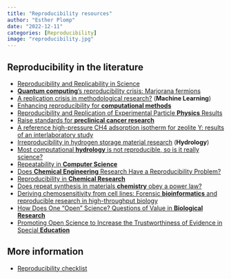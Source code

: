 ```yaml
---
title: "Reproducibility resources"
author: "Esther Plomp"
date: "2022-12-11"
categories: [Reproducibility]
image: "reproducibility.jpg"
---
```


## Reproducibility in the literature

-   [Reproducibility and Replicability in Science](https://www.nap.edu/read/25303/chapter/1)
-   [**Quantum computing**'s reproducibility crisis: Marjorana fermions](https://www.nature.com/articles/d41586-021-00954-8)
-   [A replication crisis in methodological research?](https://doi.org/10.1111/1740-9713.01444) (**Machine Learning**)
-   [Enhancing reproducibility for **computational methods**](https://science.sciencemag.org/content/354/6317/1240)
-   [Reproducibility and Replication of Experimental Particle **Physics** Results](https://doi.org/10.1162/99608f92.250f995b)
-   [Raise standards for **preclinical cancer research**](https://doi.org/10.1038/483531a)
-   [A reference high-pressure CH4 adsorption isotherm for zeolite Y: results of an interlaboratory study](https://doi.org/10.1007/s10450-020-00253-0)
-   [Irreproducibility in hydrogen storage material research](https://doi.org/10.1039/C6EE01435F) (**Hydrology**)
-   [Most computational **hydrology** is not reproducible, so is it really science?](https://doi.org/10.1002/2016WR019285)
-   [Repeatability in **Computer Science**](http://repeatability.cs.arizona.edu/)
-   [Does **Chemical Engineering** Research Have a Reproducibility Problem?](https://doi.org/10.1146/annurev-chembioeng-%20060718-030323)
-   [Reproducibility in **Chemical Research**](https://onlinelibrary.wiley.com/doi/full/10.1002/anie.201606591)
-   [Does repeat synthesis in materials **chemistry** obey a power law?](https://doi.org/10.1073/pnas.1918484117)
-   [Deriving chemosensitivity from cell lines: Forensic **bioinformatics** and reproducible research in high-throughput biology](https://doi.org/10.1214/09-AOAS291)
-   [How Does One "Open" Science? Questions of Value in **Biological Research**](https://doi.org/10.1177%2F0162243916672071)
-   [Promoting Open Science to Increase the Trustworthiness of Evidence in Special **Education**](https://doi.org/10.1177%2F0014402918793138)

## More information

-   [Reproducibility checklist](https://estherplomp.github.io/TNW-OS-support/posts/reproducibility-checklist/)
